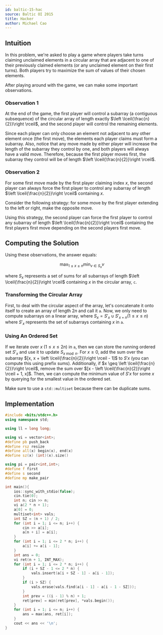```yaml
---
id: baltic-15-hac
source: Baltic OI 2015
title: Hacker
author: Michael Cao
---
```


## Intuition

In this problem, we're asked to play a game where players take turns claiming unclaimed elements in a circular array that are adjacent to one of their previously claimed elements (or any unclaimed element on their first turns). Both players try to maximize the sum of values of their chosen elements.

After playing around with the game, we can make some important observations.

### Observation 1

<Info title = "Observation">

At the end of the game, the first player will control a subarray (a contiguous subsequence) of the circular array of length exactly $\left \lceil{\frac{n}{2}}\right \rceil$, and the second player will control the remaining elements.

</Info>

Since each player can only choose an element not adjacent to any other element once (the first move), the elements each player claims must form a subarray. Also, notice that any move made by either player will increase the length of the subarray they control by one, and both players will always have a valid move. Therefore, because the first player moves first, the subarray they control will be of length $\left \lceil{\frac{n}{2}}\right \rceil$.

### Observation 2

<Info title = "Observation">

For some first move made by the first player claiming index $x$, the second player can always force the first player to control any subarray of length $\left \lceil{\frac{n}{2}}\right \rceil$ containing $x$.

</Info>

Consider the following strategy: for some move by the first player extending to the left or right, make the opposite move.

Using this strategy, the second player can force the first player to control any subarray of length $\left \lceil{\frac{n}{2}}\right \rceil$ containing the first players first move depending on the second players first move.

<!-- Better proof? idk I kinda proof by AC'd -->

## Computing the Solution

Using these observations, the answer equals:

$$
\max_{1 \leq x \leq n}\min_{v \in S_x}v
$$

where $S_x$ represents a set of sums for all subarrays of length $\left \lceil{\frac{n}{2}}\right \rceil$ containing $x$ in the circular array, $\texttt{c}$.

### Transforming the Circular Array

First, to deal with the circular aspect of the array, let's concatenate it onto itself to create an array of length $2n$ and call it $\texttt{a}$. Now, we only need to compute subarrays on a linear array, where $S_x = S'_x \cup S'_{x + n} (1 \leq x \leq n)$ where $S'_x$ represents the set of subarrays containing $x$ in $\texttt{a}$.

### Using An Ordered Set

If we iterate over $x$ $(1 \leq x \leq 2n)$ in $\texttt{a}$, then we can store the running ordered set $S'_x$ and use it to update $S_{x \bmod n}$. For $x \geq 0$, add the sum over the subarray $[x, x + \left \lceil{\frac{n}{2}}\right \rceil - 1]$ to $S'x$ (you can compute this using prefix sums). Additionally, if $x \geq \left \lceil{\frac{n}{2}}\right \rceil$, remove the sum over $[x - \left \lceil{\frac{n}{2}}\right \rceil + 1, x]$. Then, we can compute the minimum value of $S'x$ for some $x$ by querying for the smallest value in the ordered set.

<Warning>

Make sure to use a `std::multiset` because there can be duplicate sums.

</Warning>

## Implementation

```cpp
#include <bits/stdc++.h>
using namespace std;

using ll = long long;

using vi = vector<int>;
#define pb push_back
#define rsz resize
#define all(x) begin(x), end(x)
#define sz(x) (int)(x).size()

using pi = pair<int,int>;
#define f first
#define s second
#define mp make_pair

int main(){
	ios::sync_with_stdio(false);
	cin.tie(0);
	int n; cin >> n;
	vi a(2 * n + 1);
	a[0] = 0;
	multiset<int> vals;
	int SZ = (n + 1) / 2;
	for (int i = 1; i <= n; i++) {
		cin >> a[i];
		a[n + i] = a[i];
	}
	for (int i = 1; i <= 2 * n; i++) {
		a[i] += a[i - 1];
	}
	int ans = 0;
	vi ret(n + 1, INT_MAX);
	for (int i = 1; i <= 2 * n; i++) {
		if (i + SZ - 1 <= 2 * n) {
			vals.insert(a[i + SZ - 1] - a[i - 1]);
		}
		if (i > SZ) {
			vals.erase(vals.find(a[i - 1] - a[i - 1 - SZ]));
		}
		int prev = ((i - 1) % n) + 1;
		ret[prev] = min(ret[prev], *vals.begin());
	}
	for (int i = 1; i <= n; i++) {
		ans = max(ans, ret[i]);
	}
	cout << ans << '\n';
}
```
